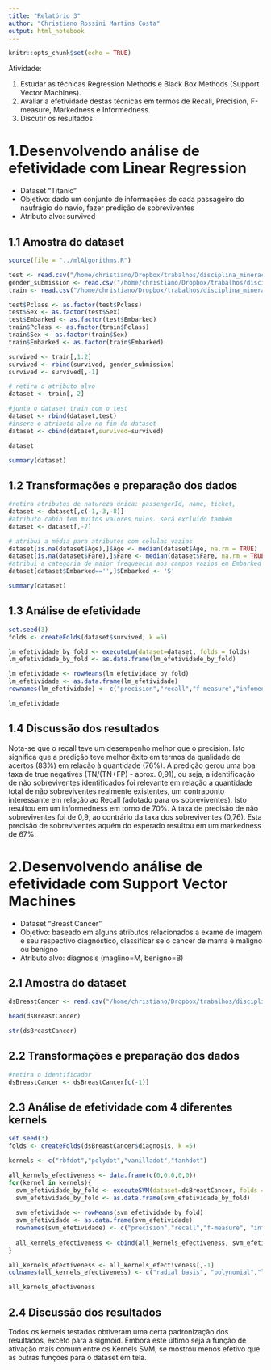 ```yaml
---
title: "Relatório 3"
author: "Christiano Rossini Martins Costa"
output: html_notebook
---
```


```r
knitr::opts_chunk$set(echo = TRUE)
```

Atividade:

1. Estudar as técnicas Regression Methods e Black Box Methods (Support Vector Machines). 
2. Avaliar a efetividade destas técnicas em termos de Recall, Precision, F-measure, Markedness e Informedness. 
3. Discutir os resultados.


# 1.Desenvolvendo análise de efetividade com Linear Regression

* Dataset "Titanic"
* Objetivo: dado um conjunto de informações de cada passageiro do naufrágio do navio, fazer predição de sobreviventes
* Atributo alvo: survived


## 1.1 Amostra do dataset  
```r
source(file = "../mlAlgorithms.R")

test <- read.csv("/home/christiano/Dropbox/trabalhos/disciplina_mineracao/datasets/datasets_menores/titanic/test.csv", stringsAsFactors = FALSE)
gender_submission <- read.csv("/home/christiano/Dropbox/trabalhos/disciplina_mineracao/datasets/datasets_menores/titanic/gender_submission.csv", stringsAsFactors = FALSE)
train <- read.csv("/home/christiano/Dropbox/trabalhos/disciplina_mineracao/datasets/datasets_menores/titanic/train.csv", stringsAsFactors = FALSE)

test$Pclass <- as.factor(test$Pclass)
test$Sex <- as.factor(test$Sex)
test$Embarked <- as.factor(test$Embarked)
train$Pclass <- as.factor(train$Pclass)
train$Sex <- as.factor(train$Sex)
train$Embarked <- as.factor(train$Embarked)

survived <- train[,1:2]
survived <- rbind(survived, gender_submission)
survived <- survived[,-1]

# retira o atributo alvo
dataset <- train[,-2]

#junta o dataset train com o test
dataset <- rbind(dataset,test)
#insere o atributo alvo no fim do dataset
dataset <- cbind(dataset,survived=survived)

dataset

```

```r
summary(dataset)
```

## 1.2 Transformações e preparação dos dados

```r

#retira atributos de natureza única: passengerId, name, ticket,
dataset <- dataset[,c(-1,-3,-8)]
#atributo cabin tem muitos valores nulos. será excluído também
dataset <- dataset[,-7]

# atribui a média para atributos com células vazias
dataset[is.na(dataset$Age),]$Age <- median(dataset$Age, na.rm = TRUE)
dataset[is.na(dataset$Fare),]$Fare <- median(dataset$Fare, na.rm = TRUE)
#atribui a categoria de maior frequencia aos campos vazios em Embarked
dataset[dataset$Embarked=='',]$Embarked <- 'S'

summary(dataset)
```

## 1.3 Análise de efetividade
```r

set.seed(3)
folds <- createFolds(dataset$survived, k =5)

lm_efetividade_by_fold <- executeLm(dataset=dataset, folds = folds)
lm_efetividade_by_fold <- as.data.frame(lm_efetividade_by_fold)

lm_efetividade <- rowMeans(lm_efetividade_by_fold)
lm_efetividade <- as.data.frame(lm_efetividade)
rownames(lm_efetividade) <- c("precision","recall","f-measure","infomedness","markdness")

lm_efetividade
```

## 1.4 Discussão dos resultados

Nota-se que o recall teve um desempenho melhor que o precision. Isto significa que a predição teve melhor êxito em termos da qualidade de acertos (83%) em relação à quantidade (76%).
A predição gerou uma boa taxa de true negatives (TN/(TN+FP) - aprox. 0,91), ou seja, a identificação de não sobreviventes identificados foi relevante em relação a quantidade total de não sobreviventes realmente existentes, um contraponto interessante em relação ao Recall (adotado para os sobreviventes). Isto resultou em um informedness em torno de 70%. 
A taxa de precisão de não sobreviventes foi de 0,9, ao contrário da taxa dos sobreviventes (0,76). Esta precisão de sobreviventes aquém do esperado resultou em um markedness de 67%.


# 2.Desenvolvendo análise de efetividade com Support Vector Machines

* Dataset "Breast Cancer"
* Objetivo: baseado em alguns atributos relacionados a exame de imagem e seu respectivo diagnóstico, classificar se o cancer de mama é maligno ou benigno
* Atributo alvo: diagnosis (maglino=M, benigno=B)

## 2.1 Amostra do dataset
```r

dsBreastCancer <- read.csv("/home/christiano/Dropbox/trabalhos/disciplina_mineracao/datasets/datasets_menores/breast-cancer/data.csv", stringsAsFactors = TRUE)

head(dsBreastCancer)
```


```r
str(dsBreastCancer)
```


## 2.2 Transformações e preparação dos dados

```r
#retira o identificador
dsBreastCancer <- dsBreastCancer[c(-1)]

```


## 2.3 Análise de efetividade com 4 diferentes kernels


```r

set.seed(3)
folds <- createFolds(dsBreastCancer$diagnosis, k =5)

kernels <- c("rbfdot","polydot","vanilladot","tanhdot")

all_kernels_efectiveness <- data.frame(c(0,0,0,0,0))
for(kernel in kernels){
  svm_efetividade_by_fold <- executeSVM(dataset=dsBreastCancer, folds = folds, k=kernel)
  svm_efetividade_by_fold <- as.data.frame(svm_efetividade_by_fold)
  
  svm_efetividade <- rowMeans(svm_efetividade_by_fold)
  svm_efetividade <- as.data.frame(svm_efetividade)
  rownames(svm_efetividade) <- c("precision","recall","f-measure", "informedness","markedness")
  
  all_kernels_efectiveness <- cbind(all_kernels_efectiveness, svm_efetividade)
}  

all_kernels_efectiveness <- all_kernels_efectiveness[,-1]
colnames(all_kernels_efectiveness) <- c("radial basis", "polynomial","linear","hyperbolic tangent sigmoid")
```

```r
all_kernels_efectiveness
```

## 2.4 Discussão dos resultados
 
Todos os kernels testados obtiveram uma certa padronização dos resultados, exceto para a sigmoid. Embora este último seja a função de ativação mais comum entre os Kernels SVM, se mostrou menos efetivo que as outras funções para o dataset em tela. 